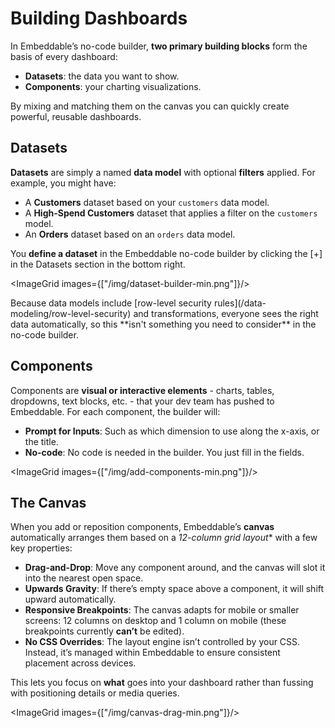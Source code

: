 
# Building Dashboards

<LinkCard
   title="Follow a walkthough to create your first dashboard"
   href="/getting-started/first-embeddable"
   arrow
/>


In Embeddable’s no-code builder, **two primary building blocks** form the basis of every dashboard: 
- **Datasets**: the data you want to show. 
- **Components**: your charting visualizations.   

By mixing and matching them on the canvas you can quickly create powerful, reusable dashboards.

## Datasets

**Datasets** are simply a named **data model** with optional **filters** applied. For example, you might have:
- A **Customers** dataset based on your `customers` data model.
- A **High-Spend Customers** dataset that applies a filter on the `customers` model.
- An **Orders** dataset based on an `orders` data model. 

You **define a dataset** in the Embeddable no-code builder by clicking the [+] in the Datasets section in the bottom right.

<ImageGrid images={["/img/dataset-builder-min.png"]}/>

<Callout emoji="💡">
  Because data models include [row-level security rules](/data-modeling/row-level-security) and transformations, everyone sees the right data automatically, so this **isn't something you need to consider** in the no-code builder. 
</Callout>

## Components

Components are **visual or interactive elements** - charts, tables, dropdowns, text blocks, etc. - that your dev team has pushed to Embeddable. For each component, the builder will:

- **Prompt for Inputs**: Such as which dimension to use along the x-axis, or the title.
- **No-code**: No code is needed in the builder. You just fill in the fields.

<ImageGrid images={["/img/add-components-min.png"]}/>

## The Canvas

When you add or reposition components, Embeddable’s **canvas** automatically arranges them based on a *12-column grid layout** with a few key properties:

- **Drag-and-Drop**: Move any component around, and the canvas will slot it into the nearest open space.
- **Upwards Gravity**: If there’s empty space above a component, it will shift upward automatically.
- **Responsive Breakpoints**: The canvas adapts for mobile or smaller screens: 12 columns on desktop and 1 column on mobile (these breakpoints currently **can’t** be edited).
- **No CSS Overrides**: The layout engine isn’t controlled by your CSS. Instead, it’s managed within Embeddable to ensure consistent placement across devices.

This lets you focus on **what** goes into your dashboard rather than fussing with positioning details or media queries.

<ImageGrid images={["/img/canvas-drag-min.png"]}/>

